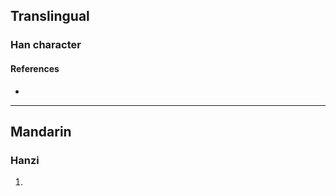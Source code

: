 {{character info/new}}
==Translingual==

===Han character===
{{Han char|rn=86|rad=火|as=08|sn=12|four=|canj=FHPA|ids=⿰火昏}}

====References====
* {{Han ref|kx=0673.180|dkj=19105|dj=1081.180|hdz=32210.050|uh=711D|ud=28957}}

----

==Mandarin==

===Hanzi===
{{cmn-hanzi|pin=[[hùn]] ([[hun4]]), [[mó]] ([[mo2]])|wg=hun<sup>4</sup>, mo<sup>2</sup>}}

# {{defn|lang=cmn|sort=火08}}